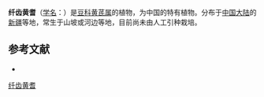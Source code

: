 {{Speciesbox
| name = 纤齿黄耆
| status = 
| status_system = 
| image =
| genus = Astragalus
| species = gracilidentatus
| authority = S. B. Ho in Bull.
}}

'''纤齿黄耆'''（[[学名|学名]]：{{lang|la|''Astragalus gracilidentatus''}}）是[[豆科|豆科]][[黄芪属|黄芪属]]的植物，为中国的特有植物。分布于[[中国大陆|中国大陆]]的[[新疆|新疆]]等地，常生于山坡或河边等地，目前尚未由人工引种栽培。

== 参考文献 ==
<div class="references-small">
* {{cite web| url =http://www.bioinfo.cn/db05/KmzwSpecies.php?action=view&id=15736| title =纤齿黄耆| work =《中国高等植物数据库全库》| publisher =中国科学院微生物研究所| author =昆明植物研究所| accessdate =2009-02-24| deadurl =yes| archiveurl =https://web.archive.org/web/20160305014535/http://www.bioinfo.cn/db05/KmzwSpecies.php?action=view&id=15736| archivedate =2016-03-05}}
</div>
{{Taxonbar|from=Q15228088}}

[[Category:黄芪属|纤齿黄耆]]


{{植物小作品}}